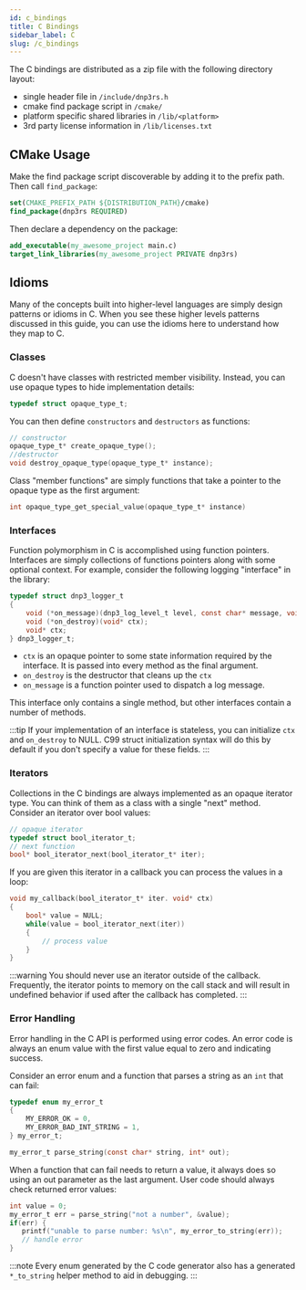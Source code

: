 ```yaml
---
id: c_bindings
title: C Bindings
sidebar_label: C
slug: /c_bindings
---
```



The C bindings are distributed as a zip file with the following directory layout:

* single header file in `/include/dnp3rs.h`
* cmake find package script in `/cmake/`
* platform specific shared libraries in `/lib/<platform>`
* 3rd party license information in `/lib/licenses.txt`

## CMake Usage

Make the find package script discoverable by adding it to the prefix path. Then call `find_package`:

```cmake
set(CMAKE_PREFIX_PATH ${DISTRIBUTION_PATH}/cmake)
find_package(dnp3rs REQUIRED)
```

Then declare a dependency on the package:

```cmake
add_executable(my_awesome_project main.c)
target_link_libraries(my_awesome_project PRIVATE dnp3rs)
```

## Idioms

Many of the concepts built into higher-level languages are simply design patterns or idioms in C. When you see these higher levels patterns
discussed in this guide, you can use the idioms here to understand how they map to C.

### Classes

C doesn't have classes with restricted member visibility. Instead, you can use opaque types to hide implementation details:

```c
typedef struct opaque_type_t;
```

You can then define `constructors` and `destructors` as functions:

```c
// constructor
opaque_type_t* create_opaque_type();
//destructor
void destroy_opaque_type(opaque_type_t* instance);
```

Class "member functions" are simply functions that take a pointer to the opaque type as the first argument:

```c
int opaque_type_get_special_value(opaque_type_t* instance)
```

### Interfaces

Function polymorphism in C is accomplished using function pointers. Interfaces are simply collections of functions pointers
along with some optional context. For example, consider the following logging "interface" in the library:

```c
typedef struct dnp3_logger_t
{
    void (*on_message)(dnp3_log_level_t level, const char* message, void* ctx);
    void (*on_destroy)(void* ctx);
    void* ctx;
} dnp3_logger_t;
```

* `ctx` is an opaque pointer to some state information required by the interface. It is passed into every method as the final argument.
* `on_destroy` is the destructor that cleans up the `ctx`
* `on_message` is a function pointer used to dispatch a log message.

This interface only contains a single method, but other interfaces contain a number of methods.

:::tip
If your implementation of an interface is stateless, you can initialize `ctx` and `on_destroy` to NULL. C99 struct initialization syntax
will do this by default if you don't specify a value for these fields.
:::

### Iterators

Collections in the C bindings are always implemented as an opaque iterator type. You can think of them as a class with a single "next"
method. Consider an iterator over bool values:

```c
// opaque iterator
typedef struct bool_iterator_t;
// next function
bool* bool_iterator_next(bool_iterator_t* iter);
```

If you are given this iterator in a callback you can process the values in a loop:

```c
void my_callback(bool_iterator_t* iter. void* ctx)
{
    bool* value = NULL;
    while(value = bool_iterator_next(iter))
    {
        // process value
    }
}
```

:::warning
You should never use an iterator outside of the callback. Frequently, the iterator points to memory on the call stack
and will result in undefined behavior if used after the callback has completed.
:::

### Error Handling

Error handling in the C API is performed using error codes. An error code is always an enum value with the first value equal to zero and
indicating success.

Consider an error enum and a function that parses a string as an `int` that can fail:

```c
typedef enum my_error_t
{
    MY_ERROR_OK = 0,
    MY_ERROR_BAD_INT_STRING = 1,
} my_error_t;

my_error_t parse_string(const char* string, int* out);
```

When a function that can fail needs to return a value, it always does so using an out parameter as the last argument. User code should always check
returned error values:

```c
int value = 0;
my_error_t err = parse_string("not a number", &value);
if(err) {
   printf("unable to parse number: %s\n", my_error_to_string(err));
   // handle error
}
```

:::note
Every enum generated by the C code generator also has a generated `*_to_string` helper method to aid in debugging.
:::




